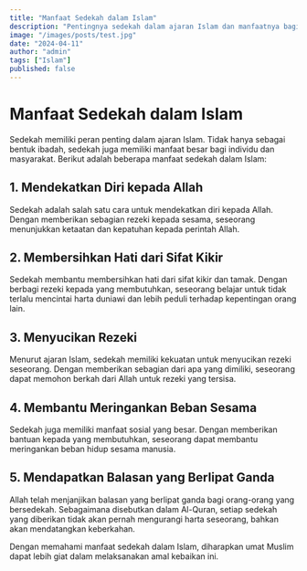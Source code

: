 ```yaml
---
title: "Manfaat Sedekah dalam Islam"
description: "Pentingnya sedekah dalam ajaran Islam dan manfaatnya bagi individu dan masyarakat."
image: "/images/posts/test.jpg"
date: "2024-04-11"
author: "admin"
tags: ["Islam"]
published: false
---
```


# Manfaat Sedekah dalam Islam

Sedekah memiliki peran penting dalam ajaran Islam. Tidak hanya sebagai bentuk ibadah, sedekah juga memiliki manfaat besar bagi individu dan masyarakat. Berikut adalah beberapa manfaat sedekah dalam Islam:

## 1. Mendekatkan Diri kepada Allah

Sedekah adalah salah satu cara untuk mendekatkan diri kepada Allah. Dengan memberikan sebagian rezeki kepada sesama, seseorang menunjukkan ketaatan dan kepatuhan kepada perintah Allah.

## 2. Membersihkan Hati dari Sifat Kikir

Sedekah membantu membersihkan hati dari sifat kikir dan tamak. Dengan berbagi rezeki kepada yang membutuhkan, seseorang belajar untuk tidak terlalu mencintai harta duniawi dan lebih peduli terhadap kepentingan orang lain.

## 3. Menyucikan Rezeki

Menurut ajaran Islam, sedekah memiliki kekuatan untuk menyucikan rezeki seseorang. Dengan memberikan sebagian dari apa yang dimiliki, seseorang dapat memohon berkah dari Allah untuk rezeki yang tersisa.

## 4. Membantu Meringankan Beban Sesama

Sedekah juga memiliki manfaat sosial yang besar. Dengan memberikan bantuan kepada yang membutuhkan, seseorang dapat membantu meringankan beban hidup sesama manusia.

## 5. Mendapatkan Balasan yang Berlipat Ganda

Allah telah menjanjikan balasan yang berlipat ganda bagi orang-orang yang bersedekah. Sebagaimana disebutkan dalam Al-Quran, setiap sedekah yang diberikan tidak akan pernah mengurangi harta seseorang, bahkan akan mendatangkan keberkahan.

Dengan memahami manfaat sedekah dalam Islam, diharapkan umat Muslim dapat lebih giat dalam melaksanakan amal kebaikan ini.
